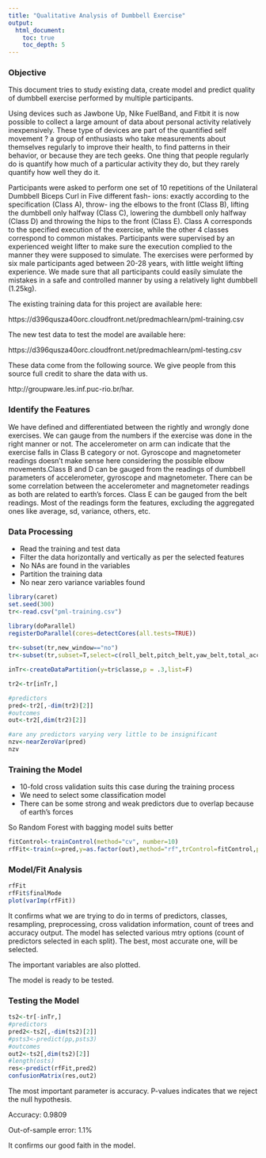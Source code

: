```yaml
---
title: "Qualitative Analysis of Dumbbell Exercise"
output:
  html_document:
    toc: true
    toc_depth: 5
---
```


### Objective

This document tries to study existing data, create model and predict quality of dumbbell exercise performed by multiple participants.

Using devices such as Jawbone Up, Nike FuelBand, and Fitbit it is now possible to collect a large amount of data about personal activity relatively inexpensively. 
These type of devices are part of the quantified self movement ? a group of enthusiasts who take measurements about themselves regularly to improve their health, 
to find patterns in their behavior, or because they are tech geeks. One thing that people regularly do is quantify how much of a particular activity they do, 
but they rarely quantify how well they do it.

Participants were asked to perform one set of 10 repetitions
of the Unilateral Dumbbell Biceps Curl in Five different fash-
ions: exactly according to the specification (Class A), throw-
ing the elbows to the front (Class B), lifting the dumbbell
only halfway (Class C), lowering the dumbbell only halfway
(Class D) and throwing the hips to the front (Class E). Class
A corresponds to the specified execution of the exercise,
while the other 4 classes correspond to common mistakes.
Participants were supervised by an experienced weight lifter
to make sure the execution complied to the manner they
were supposed to simulate. The exercises were performed by
six male participants aged between 20-28 years, with little
weight lifting experience. We made sure that all participants
could easily simulate the mistakes in a safe and controlled
manner by using a relatively light dumbbell (1.25kg).


The existing training data for this project are available here: 

https://d396qusza40orc.cloudfront.net/predmachlearn/pml-training.csv

The new test data to test the model are available here: 

https://d396qusza40orc.cloudfront.net/predmachlearn/pml-testing.csv

These data come from the following source. We give people from this source full credit to share the data with us.

http://groupware.les.inf.puc-rio.br/har. 

### Identify the Features

We have defined and differentiated between the rightly and wrongly done exercises. We can gauge from the numbers if the exercise
was done in the right manner or not. The accelerometer on arm can indicate that the exercise falls in Class B category or not. 
Gyroscope and magnetometer readings doesn't make sense here considering the possible elbow movements.Class B and D can be gauged 
from the readings of dumbbell parameters of accelerometer, gyroscope and magnetometer. There can be some correlation between the 
accelerometer and magnetometer readings as both are related to earth's forces. Class E can be gauged from the belt readings. 
Most of the readings form the features, excluding the aggregated ones like average, sd, variance, others, etc.

### Data Processing

* Read the training and test data  
* Filter the data horizontally and vertically as per the selected features     
* No NAs are found in the variables  
* Partition the training data  
* No near zero variance variables found  

```r
library(caret)
set.seed(300)
tr<-read.csv("pml-training.csv")

library(doParallel) 
registerDoParallel(cores=detectCores(all.tests=TRUE))
                   
tr<-subset(tr,new_window=="no")
tr<-subset(tr,subset=T,select=c(roll_belt,pitch_belt,yaw_belt,total_accel_belt,gyros_belt_x,gyros_belt_y,gyros_belt_z,accel_belt_x,accel_belt_y,accel_belt_z,magnet_belt_x,magnet_belt_y,magnet_belt_z,total_accel_arm,accel_arm_x,accel_arm_y,accel_arm_z,magnet_arm_x,magnet_arm_y,magnet_arm_z,roll_dumbbell,pitch_dumbbell,yaw_dumbbell,total_accel_dumbbell,gyros_dumbbell_x,gyros_dumbbell_y,gyros_dumbbell_z,accel_dumbbell_x,accel_dumbbell_y,accel_dumbbell_z,magnet_dumbbell_x,magnet_dumbbell_y,magnet_dumbbell_z,pitch_forearm,yaw_forearm,roll_forearm,gyros_forearm_x,gyros_forearm_y,gyros_forearm_z,classe))

inTr<-createDataPartition(y=tr$classe,p = .3,list=F)

tr2<-tr[inTr,]

#predictors
pred<-tr2[,-dim(tr2)[2]]
#outcomes
out<-tr2[,dim(tr2)[2]]

#are any predictors varying very little to be insignificant
nzv<-nearZeroVar(pred)
nzv

```

### Training the Model

* 10-fold cross validation suits this case during the training process  
* We need to select some classification model  
* There can be some strong and weak predictors due to overlap because of earth's forces     

So Random Forest with bagging model suits better  


```r
fitControl<-trainControl(method="cv", number=10)
rfFit<-train(x=pred,y=as.factor(out),method="rf",trControl=fitControl,prox=T,allowParallel=T)

```

### Model/Fit Analysis

```r
rfFit
rfFit$finalMode
plot(varImp(rfFit))

```

It confirms what we are trying to do in terms of predictors, classes, resampling, preprocessing, cross validation information, count of trees 
and accuracy output. The model has selected various mtry options (count of predictors selected in each split). 
The best, most accurate one, will be selected.

The important variables are also plotted.

The model is ready to be tested.

### Testing the Model

```r

ts2<-tr[-inTr,]
#predictors
pred2<-ts2[,-dim(ts2)[2]]
#psts3<-predict(pp,psts3)
#outcomes
out2<-ts2[,dim(ts2)[2]]
#length(osts)  
res<-predict(rfFit,pred2)
confusionMatrix(res,out2)

```

The most important parameter is accuracy. P-values indicates that we reject the null hypothesis.

Accuracy: 0.9809

Out-of-sample error: 1.1%


It confirms our good faith in the model.


